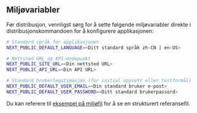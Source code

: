 ## Miljøvariabler

Før distribusjon, vennligst sørg for å sette følgende miljøvariabler direkte i distribusjonskommandoen for å konfigurere applikasjonen:

```bash
# Standard språk for applikasjonen
NEXT_PUBLIC_DEFAULT_LANGUAGE=<Ditt standard språk zh-CN | en-US>

# Nettsted URL og API-endepunkt
NEXT_PUBLIC_SITE_URL=<Din nettsted URL>
NEXT_PUBLIC_API_URL=<Din API URL>

# Standard brukerlegitimasjon (for initial oppsett eller testformål)
NEXT_PUBLIC_DEFAULT_USER_EMAIL=<Din standard bruker e-post>
NEXT_PUBLIC_DEFAULT_USER_PASSWORD=<Ditt standard brukerpassord>
```

Du kan referere til [eksempel på miljøfil](https://github.com/perfect-panel/ppanel-web/blob/main/apps/user/.env.template) for å se en strukturert referansefil.



<Giscus />
